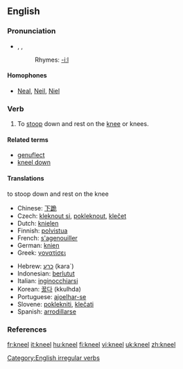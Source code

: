 ==English==

===Pronunciation===
*{{AHD|nēl}}, {{IPA|/niːl/}}, {{SAMPA|/ni:l/}}
*:Rhymes: [[Rhymes:English:-iːl|-iːl]]

====Homophones====
*[[Neal]], [[Neil]], [[Niel]]

===Verb===
{{en-verb|kneels|kneeling|'''[[knelt]]''' ''or'' '''[[kneeled]]'''}}

# {{intransitive}} To [[stoop]] down and rest on the [[knee]] or knees.

====Related terms====
*[[genuflect]]
*[[kneel down]]

====Translations====
;to stoop down and rest on the knee
{{top}}
*Chinese: [[下跪]]
*Czech: [[kleknout si]], [[pokleknout]], [[klečet]]
*Dutch: [[knielen]]
*Finnish: [[polvistua]]
*French: [[s'agenouiller]]
*German: [[knien]]
*Greek: [[γονατίσει]]
{{mid}}
*Hebrew: [[כרע]] (kara`)
*Indonesian: [[lutut|berlutut]]
*Italian: [[inginocchiarsi]]
*Korean: [[꿇다]] (kkulhda) 
*Portuguese: [[ajoelhar-se]]
*Slovene: [[poklekniti]], [[klečati]]
*Spanish: [[arrodillarse]]
{{bottom}}

===References===
{{R:Century 1911}}
{{R:Webster 1913}}

[[Category:English irregular verbs]]

[[fr:kneel]]
[[it:kneel]]
[[hu:kneel]]
[[fi:kneel]]
[[vi:kneel]]
[[uk:kneel]]
[[zh:kneel]]